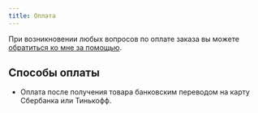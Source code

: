 ```yaml
---
title: Оплата
---
```


При возникновении любых вопросов по оплате заказа вы можете [обратиться ко мне за помощью](/контакты).

## Способы оплаты

- Оплата после получения товара банковским переводом на карту Сбербанка или Тинькофф. 
